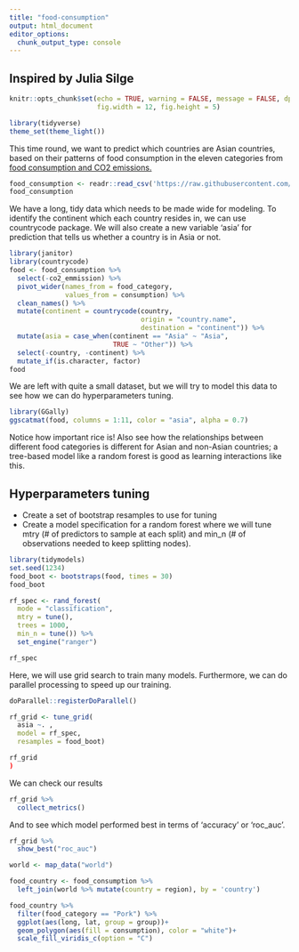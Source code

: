 ```yaml
---
title: "food-consumption"
output: html_document
editor_options: 
  chunk_output_type: console
---
```


## Inspired by Julia Silge
```r
knitr::opts_chunk$set(echo = TRUE, warning = FALSE, message = FALSE, dpi = 180,
                      fig.width = 12, fig.height = 5)

library(tidyverse)
theme_set(theme_light())
```

This time round, we want to predict which countries are Asian countries, based on their patterns of food consumption in the eleven categories from [food consumption and CO2 emissions.](https://github.com/rfordatascience/tidytuesday/blob/master/data/2020/2020-02-18/readme.md)


```r
food_consumption <- readr::read_csv('https://raw.githubusercontent.com/rfordatascience/tidytuesday/master/data/2020/2020-02-18/food_consumption.csv')
food_consumption
```
We have a long, tidy data which needs to be made wide for modeling. To identify the continent which each country resides in, we can use countrycode package. We will also create a new variable 'asia' for prediction that tells us whether a country is in Asia or not.

```r
library(janitor)
library(countrycode)
food <- food_consumption %>% 
  select(-co2_emmission) %>% 
  pivot_wider(names_from = food_category,
              values_from = consumption) %>% 
  clean_names() %>% 
  mutate(continent = countrycode(country,
                                 origin = "country.name",
                                 destination = "continent")) %>% 
  mutate(asia = case_when(continent == "Asia" ~ "Asia",
                          TRUE ~ "Other")) %>% 
  select(-country, -continent) %>% 
  mutate_if(is.character, factor)
food
```
We are left with quite a small dataset, but we will try to model this data to see how we can do hyperparameters tuning.

```r
library(GGally)
ggscatmat(food, columns = 1:11, color = "asia", alpha = 0.7)
```
Notice how important rice is! Also see how the relationships between different food categories is different for Asian and non-Asian countries; a tree-based model like a random forest is good as learning interactions like this.

## Hyperparameters tuning
- Create a set of bootstrap resamples to use for tuning
- Create a model specification for a random forest where we will tune mtry (# of predictors to sample at each split) and min_n (# of observations needed to keep splitting nodes). 

```r
library(tidymodels)
set.seed(1234)
food_boot <- bootstraps(food, times = 30)
food_boot
```

```r
rf_spec <- rand_forest(
  mode = "classification",
  mtry = tune(),
  trees = 1000,
  min_n = tune()) %>% 
  set_engine("ranger")

rf_spec
```

Here, we will use grid search to train many models. Furthermore, we can do parallel processing to speed up our training.
```r
doParallel::registerDoParallel()

rf_grid <- tune_grid(
  asia ~. ,
  model = rf_spec,
  resamples = food_boot)

rf_grid
)
```

We can check our results
```r
rf_grid %>% 
  collect_metrics()
```

And to see which model performed best in terms of 'accuracy' or 'roc_auc'.
```r
rf_grid %>% 
  show_best("roc_auc")
```


```r
world <- map_data("world")

food_country <- food_consumption %>% 
  left_join(world %>% mutate(country = region), by = 'country')
```

```r
food_country %>% 
  filter(food_category == "Pork") %>% 
  ggplot(aes(long, lat, group = group))+
  geom_polygon(aes(fill = consumption), color = "white")+
  scale_fill_viridis_c(option = "C")
```
